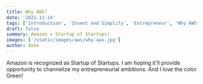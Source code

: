 ```yaml
---
title: Why AWS?
date: '2021-11-14'
tags: ['Introduction', 'Invent and Simplify', 'Entrepreneur', 'Why AWS']
draft: false
summary: Amazon = Startup of Startups!
images: ['/static/images/aws/why-aws.jpg']
author: date
---
```


<Pexels
  src="/static/images/aws/why-aws.jpg"
  srcurl="/static/images/aws/why-aws.jpg"
  author="Mandar Date"
  authorurl="https://www.linkedin.com/in/mandardate"
  alt="Why AWS"
/>

Amazon is recognized as Startup of Startups. I am hoping it'll provide opportunity to channelize my entrepreneurial ambitions.
And I love the color Green!
